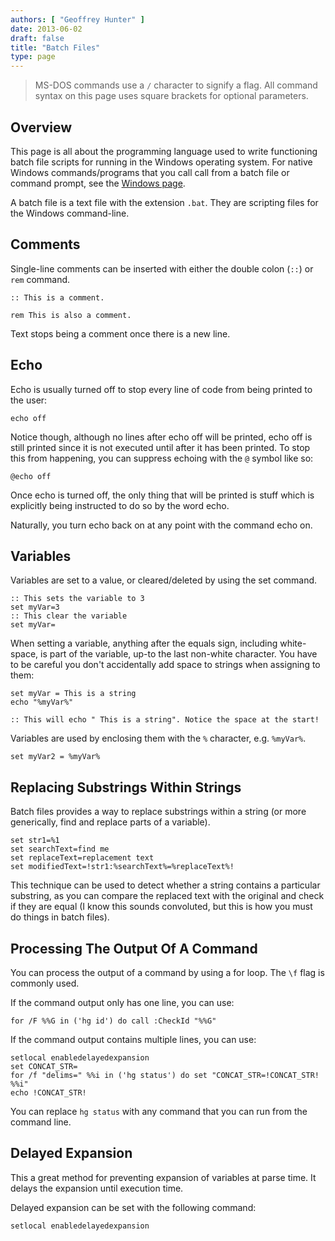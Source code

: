 ```yaml
---
authors: [ "Geoffrey Hunter" ]
date: 2013-06-02
draft: false
title: "Batch Files"
type: page
---
```



> MS-DOS commands use a `/` character to signify a flag. All command syntax on this page uses square brackets for optional parameters.

## Overview

This page is all about the programming language used to write functioning batch file scripts for running in the Windows operating system. For native Windows commands/programs that you call call from a batch file or command prompt, see the [Windows page](/programming/operating-systems/windows).

A batch file is a text file with the extension `.bat`. They are scripting files for the Windows command-line.

## Comments

Single-line comments can be inserted with either the double colon (`::`) or `rem` command.

```
:: This is a comment.

rem This is also a comment.
```

Text stops being a comment once there is a new line.

## Echo

Echo is usually turned off to stop every line of code from being printed to the user:

```text
echo off
```

Notice though, although no lines after echo off will be printed, echo off is still printed since it is not executed until after it has been printed. To stop this from happening, you can suppress echoing with the `@` symbol like so:

```text
@echo off
```

Once echo is turned off, the only thing that will be printed is stuff which is explicitly being instructed to do so by the word echo.

Naturally, you turn echo back on at any point with the command echo on.

## Variables

Variables are set to a value, or cleared/deleted by using the set command.

```text
:: This sets the variable to 3
set myVar=3
:: This clear the variable
set myVar=
```

<Aside type="caution">
When setting a variable, anything after the equals sign, including white-space, is part of the variable, up-to the last non-white character. You have to be careful you don't accidentally add space to strings when assigning to them:
</Aside>

```text
set myVar = This is a string
echo "%myVar%"

:: This will echo " This is a string". Notice the space at the start!
```

Variables are used by enclosing them with the `%` character, e.g. `%myVar%`.

```text
set myVar2 = %myVar%
```

## Replacing Substrings Within Strings

Batch files provides a way to replace substrings within a string (or more generically, find and replace parts of a variable).

```text
set str1=%1
set searchText=find me
set replaceText=replacement text
set modifiedText=!str1:%searchText%=%replaceText%!
```

This technique can be used to detect whether a string contains a particular substring, as you can compare the replaced text with the original and check if they are equal (I know this sounds convoluted, but this is how you must do things in batch files).

## Processing The Output Of A Command

You can process the output of a command by using a for loop. The `\f` flag is commonly used.

If the command output only has one line, you can use:

```text
for /F %%G in ('hg id') do call :CheckId "%%G"
```

If the command output contains multiple lines, you can use:

```text
setlocal enabledelayedexpansion
set CONCAT_STR=
for /f "delims=" %%i in ('hg status') do set "CONCAT_STR=!CONCAT_STR! %%i"
echo !CONCAT_STR!
```

You can replace `hg status` with any command that you can run from the command line.

## Delayed Expansion

This a great method for preventing expansion of variables at parse time. It delays the expansion until execution time.

Delayed expansion can be set with the following command:

```text
setlocal enabledelayedexpansion
```
